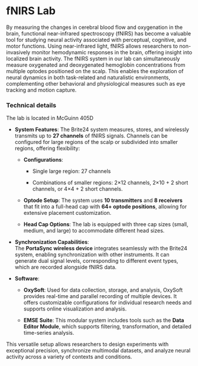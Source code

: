 # fNIRS Lab

By measuring the changes in cerebral blood flow and oxygenation in the brain, functional near-infrared spectroscopy (fNIRS) has become a valuable tool for studying neural activity associated with perceptual, cognitive, and motor functions. Using near-infrared light, fNIRS allows researchers to non-invasively monitor hemodynamic responses in the brain, offering insight into localized brain activity. The fNIRS system in our lab can simultaneously measure oxygenated and deoxygenated hemoglobin concentrations from multiple optodes positioned on the scalp. This enables the exploration of neural dynamics in both task-related and naturalistic environments, complementing other behavioral and physiological measures such as eye tracking and motion capture.

### Technical details

The lab is located in McGuinn 405D

-   **System Features**: The Brite24 system measures, stores, and wirelessly transmits up to **27 channels** of fNIRS signals. Channels can be configured for large regions of the scalp or subdivided into smaller regions, offering flexibility:

    -   **Configurations**:

        -   Single large region: 27 channels

        -   Combinations of smaller regions: 2×12 channels, 2×10 + 2 short channels, or 4×4 + 2 short channels.

    -   **Optode Setup**: The system uses **10 transmitters** and **8 receivers** that fit into a full-head cap with **64+ optode positions**, allowing for extensive placement customization.

    -   **Head Cap Options**: The lab is equipped with three cap sizes (small, medium, and large) to accommodate different head sizes.

-   **Synchronization Capabilities**:\
    The **PortaSync wireless device** integrates seamlessly with the Brite24 system, enabling synchronization with other instruments. It can generate dual signal levels, corresponding to different event types, which are recorded alongside fNIRS data.

-   **Software**:

    -   **OxySoft**: Used for data collection, storage, and analysis, OxySoft provides real-time and parallel recording of multiple devices. It offers customizable configurations for individual research needs and supports online visualization and analysis.

    -   **EMSE Suite**: This modular system includes tools such as the **Data Editor Module**, which supports filtering, transformation, and detailed time-series analysis.

This versatile setup allows researchers to design experiments with exceptional precision, synchronize multimodal datasets, and analyze neural activity across a variety of contexts and conditions.
